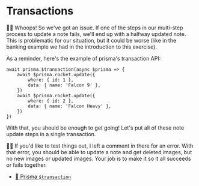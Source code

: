 # Transactions

<EpicVideo url="https://www.epicweb.dev/workshops/data-modeling-deep-dive/updating-data/implementing-transactions-for-reliable-data-operations" />

👨‍💼 Whoops! So we've got an issue. If one of the steps in our multi-step process
to update a note fails, we'll end up with a halfway updated note. This is
problematic for our situation, but it could be worse (like in the banking
example we had in the introduction to this exercise).

As a reminder, here's the example of prisma's transaction API:

```tsx
await prisma.$transaction(async $prisma => {
	await $prisma.rocket.update({
		where: { id: 1 },
		data: { name: 'Falcon 9' },
	})
	await $prisma.rocket.update({
		where: { id: 2 },
		data: { name: 'Falcon Heavy' },
	})
})
```

With that, you should be enough to get going! Let's put all of these note update
steps in a single transaction.

🧝‍♂️ If you'd like to test things out, I left a comment in there for an error.
With that error, you should be able to update a note and get deleted images,
but no new images or updated images. Your job is to make it so it all succeeds
or fails together.

- [📜 Prisma `$transaction`](https://www.prisma.io/docs/guides/performance-and-optimization/prisma-client-transactions-guide#transaction-api)
